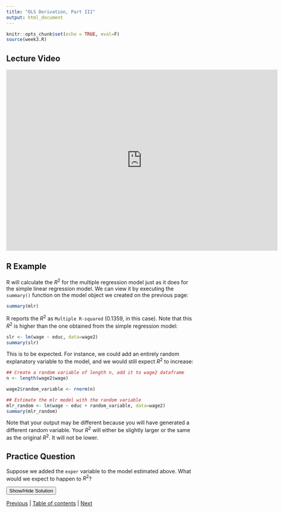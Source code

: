 ```yaml
---
title: "OLS Derivation, Part III"
output: html_document
---
```


```r
knitr::opts_chunk$set(echo = TRUE, eval=F)
source(week3.R)
```

## Lecture Video

<iframe id="kaltura_player" src="https://cdnapisec.kaltura.com/p/391241/sp/39124100/embedIframeJs/uiconf_id/22119142/partner_id/391241?iframeembed=true&playerId=kaltura_player&entry_id=0_d28958g8&flashvars[localizationCode]=en&amp;flashvars[leadWithHTML5]=true&amp;flashvars[sideBarContainer.plugin]=true&amp;flashvars[sideBarContainer.position]=left&amp;flashvars[sideBarContainer.clickToClose]=true&amp;flashvars[chapters.plugin]=true&amp;flashvars[chapters.layout]=vertical&amp;flashvars[chapters.thumbnailRotator]=false&amp;flashvars[streamSelector.plugin]=true&amp;flashvars[EmbedPlayer.SpinnerTarget]=videoHolder&amp;flashvars[dualScreen.plugin]=true&amp;flashvars[hotspots.plugin]=1&amp;flashvars[Kaltura.addCrossoriginToIframe]=true&amp;&wid=0_cj09c2ki" width="720" height="480"  allow="autoplay *; fullscreen *; encrypted-media *" sandbox="allow-forms allow-same-origin allow-scripts allow-top-navigation allow-pointer-lock allow-popups allow-modals allow-orientation-lock allow-popups-to-escape-sandbox allow-presentation allow-top-navigation-by-user-activation" frameborder="0" title="Kaltura Player"></iframe>


## R Example

R will calculate the $R^2$ for the multiple regression model just as it does for the simple linear regression model. We can view it by executing the `summary()` function on the model object we created on the previous page:

```r
summary(mlr)
```

R reports the $R^2$ as `Multiple R-squared` (0.1359, in this case). Note that this $R^2$ is higher than the one obtained from the simple regression model:

```r
slr <- lm(wage ~ educ, data=wage2)
summary(slr)
```

This is to be expected. For instance, we could add an entirely random explanatory variable to the model, and we would still expect $R^2$ to increase:

```r
## Create a random variable of length n, add it to wage2 dataframe
n <- length(wage2$wage)

wage2$random_variable <- rnorm(n)

## Estimate the mlr model with the random variable
mlr_random <- lm(wage ~ educ + random_variable, data=wage2)
summary(mlr_random)
```

Note that your output may be different because you will have generated a different random variable. Your $R^2$ will either be slightly larger or the same as the original $R^2$. It will not be lower.

## Practice Question

Suppose we added the `exper` variable to the model estimated above. What would we expect to happen to $R^2$?

<div id="spoiler" style="display:none">
In general, we would expect $R^2$ to increase, regardless of what variable we add. 
</div>

<button title="Click to Show/Hide Content" type="button" onclick="if(document.getElementById('spoiler') .style.display=='none') {document.getElementById('spoiler') .style.display=''}else{document.getElementById('spoiler') .style.display='none'}">Show/Hide Solution</button>


[Previous](3_2.html) | [Table of contents](3_0.html) | [Next](3_4.html)
